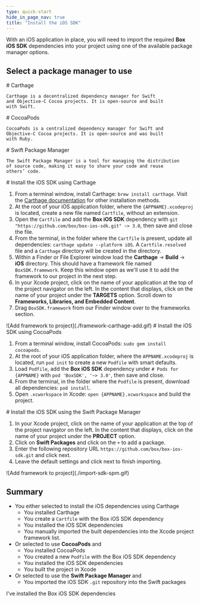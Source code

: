 ```yaml
---
type: quick-start
hide_in_page_nav: true
title: "Install the iOS SDK"
---
```

With an iOS application in place, you will need to import the required **Box
iOS SDK** dependencies into your project using one of the available package
manager options.

## Select a package manager to use

<Grid columns='3'>
  <Choose option='ios.pm_type' value='carthage' color='blue'>
    # Carthage

    Carthage is a decentralized dependency manager for Swift
    and Objective-C Cocoa projects. It is open-source and built
    with Swift.
  </Choose>

  <Choose option='ios.pm_type' value='cocoapods' color='none'>
    # CocoaPods

    CocoaPods is a centralized dependency manager for Swift and
    Objective-C Cocoa projects. It is open-source and was built
    with Ruby.
  </Choose>

  <Choose option='ios.pm_type' value='swift' color='blue'>
    # Swift Package Manager

    The Swift Package Manager is a tool for managing the distribution
    of source code, making it easy to share your code and reuse
    others’ code.
  </Choose>
</Grid>

<Choice option='ios.pm_type' value='carthage' color='blue'>
  # Install the iOS SDK using Carthage

  1. From a terminal window, install Carthage: `brew install carthage`. Visit the [Carthage documentation][carthage-docs] for other installation methods.
  2. At the root of your iOS application folder, where the `{APPNAME}.xcodeproj` is located, create a new file named `Cartfile`, without an extension.
  3. Open the `Cartfile` and add the **Box iOS SDK** dependency with `git "https://github.com/box/box-ios-sdk.git" ~> 3.0`, then save and close the file.
  4. From the terminal, in the folder where the `Cartfile` is present, update all dependencies: `carthage update --platform iOS`. A `Cartfile.resolved` file and a `Carthage` directory will be created in the directory.
  5. Within a Finder or File Explorer window load the **Carthage** -> **Build** -> **iOS** directory. This should have a framework file named `BoxSDK.framework`. Keep this window open as we'll use it to add the framework to our project in the next step.
  6. In your Xcode project, click on the name of your application at the top of the project navigator on the left. In the content that displays, click on the name of your project under the **TARGETS** option. Scroll down to **Frameworks, Libraries, and Embedded Content**.
  7. Drag `BoxSDK.framework` from our Finder window over to the frameworks section.

  <ImageFrame center>
    ![Add framework to project](./framework-carthage-add.gif)
  </ImageFrame>
</Choice>

<Choice option='ios.pm_type' value='cocoapods' color='blue'>
  # Install the iOS SDK using CocoaPods

  1. From a terminal window, install CocoaPods: `sudo gem install cocoapods`.
  2. At the root of your iOS application folder, where the `APPNAME.xcodeproj` is located, run `pod init` to create a new `Podfile` with smart defaults.
  3. Load `Podfile`, add the **Box iOS SDK** dependency under `# Pods for {APPNAME}` with `pod 'BoxSDK', '~> 3.0'`, then save and close.
  4. From the terminal, in the folder where the `Podfile` is present, download all dependencies: `pod install`.
  5. Open `.xcworkspace` in Xcode: `open {APPNAME}.xcworkspace` and build the project.
</Choice>

<Choice option='ios.pm_type' value='swift' color='blue'>
  # Install the iOS SDK using the Swift Package Manager

  1. In your Xcode project, click on the name of your application at the top of the project navigator on the left. In the content that displays, click on the name of your project under the **PROJECT** option.
  2. Click on **Swift Packages** and click on the `+` to add a package.
  3. Enter the following repository URL `https://github.com/box/box-ios-sdk.git` and click next.
  4. Leave the default settings and click next to finish importing.

  <ImageFrame center>
    ![Add framework to project](./import-sdk-spm.gif)
  </ImageFrame>
</Choice>

## Summary

* You either selected to install the iOS dependencies using Carthage
    * You installed Carthage
    * You create a `Cartfile` with the Box iOS SDK dependency
    * You installed the iOS SDK dependencies
    * You manually imported the built dependencies into the Xcode project framework list.
* Or selected to use **CocoaPods** and
    * You installed CocoaPods
    * You created a new `Podfile` with the Box iOS SDK dependency
    * You installed the iOS SDK dependencies
    * You built the project in Xcode
* Or selected to use the **Swift Package Manager** and
    * You imported the iOS SDK `.git` repository into the Swift packages

<Observe option='ios.pm_type' value='carthage,cocoapods,swift'>
  <Next>I've installed the Box iOS SDK dependencies</Next>
</Observe>

[carthage-docs]: https://github.com/Carthage/Carthage#installing-carthage